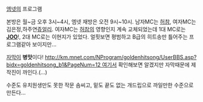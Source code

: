 [[엠넷]]의 프로그램

본방은 월~금 오후 3시~4시, 엠넷 재방은 오전 9시~10시.
남자MC는 [[허참]], 여자MC는 김은정,하주연[[쥬얼리]].
여자MC는 [[허참]]의 영향인지 계속 교체되었는데 1대 MC로는 '''[[JOO]]'''!, 2대 MC로는 이현지가 있었다.
얼핏보면 평범하고 B급의 히트송만 틀어주는 프로그램같아 보이지만...







[[자막]]이 '''병맛'''이다!
[[http://km.mnet.com/NProgram/goldenhitsong/UserBBS.asp?bidx=goldenhitsong_b1&PageNum=12 여기]]서 확인해보면 알겠지만 자막때문에 제작진이 까인다.(...)

수준도 유치원생만도 못한 작문 솜씨고, 밑도 끝도 없는 개드립으로 까일만한 수준으로 만든다...
